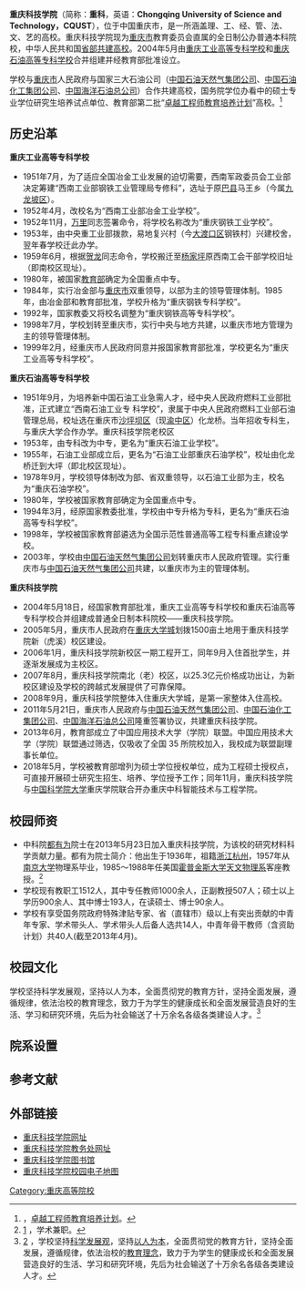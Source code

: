 {{coord|29.6022|N|106.329278|E|display=title|type:edu_region:CN}}
{{Infobox university
|name              = 重庆科技学院
|native_name       = Chongqing University of Science and Technology 
|image             = [[File:CQUST.PNG|center]]
|motto             = 厚德、博学、励志、笃行
|zhmotto           =
|established       = 1951年5月18日
|closed            =
|type              = [[公立大学|公立大学]]、[[中华人民共和国省部共建高校|中华人民共和国省部共建高校]]
|religious         =
|endowment         =
|rector            =
|chancellor        =
|chairman          =
|president         = [[尹华川|尹华川]]
|vice-president    =
|provost           =
|principal         =
|vice_chancellor   =
|dean              =
|director          =
|head_label        = [[党委书记|党委书记]]
|head              = 刘东燕
|faculty           = 1500余人
|staff             = 
|students          = 2万余人<ref>{{cite web | url = http://www.cqust.edu.cn/index/xxgk.htm | title = 学校概况 | language = zh-hans | publisher = 重庆科技学院 | accessdate = 2016-05-01 | archive-url = https://web.archive.org/web/20160622142138/http://www.cqust.edu.cn/index/xxgk.htm | archive-date = 2016-06-22 | dead-url = yes }}</ref>。
|undergrad         = 
|postgrad          = 
|doctoral          = 
|profess           =
|alumni            =
|budget            =
|city              = [[重庆市|重庆市]]
|state             = 
|province          = 
|country           = {{CHN}}[[中华人民共和国|中华人民共和国]]
|coor              =
|location          = {{CHN}}[[重庆市|重庆市]]<br />'''[[沙坪坝区|沙坪坝区]][[重庆大学城|大学城]]东路20号 (邮编：401331)<br />
|telephone         = 
|campus            =
|area              = 虎溪校区 2000余亩
|former_names      = [[重庆石油高等专科学校（北区）|重庆石油高等专科学校（北区）]]、[[重庆工业高等专科学校|（南区）]]
|Nickname          ='''技院'''、'''科院'''
|free_label        =
|free              =
|sports            =
|代表色            =<span style="background-color:#82318E;border:1px solid #CCC;color:#FFFFFF;padding:2px 25px">紫</span><span style="background-color:#FFFFFF;border:1px solid #CCC;color:#82318E;padding:2px 25px">白</span>
|nickname          =
|mascot            =
|fightsong         =
|affiliations      = [[重庆市教育委员会|重庆市教育委员会]]
|website           = http://www.cqust.edu.cn
|footnotes         =
}}
'''重庆科技学院'''（简称：'''重科'''，英语：'''Chongqing University of Science and Technology，CQUST'''），位于中国重庆市，是一所涵盖理、工、经、管、法、文、艺的高校。重庆科技学院现为[[重庆市|重庆市]]教育委员会直属的全日制公办普通本科院校，中华人民共和国[[省部共建大学|省部共建高校]]。2004年5月由[[重庆工业高等专科学校|重庆工业高等专科学校]]和[[重庆石油高等专科学校|重庆石油高等专科学校]]合并组建并经教育部批准设立。

学校与[[重庆市|重庆市]]人民政府与国家三大石油公司（[[中国石油天然气集团公司|中国石油天然气集团公司]]、[[中国石油化工集团公司|中国石油化工集团公司]]、[[中国海洋石油总公司|中国海洋石油总公司]]）合作共建高校，国务院学位办看中的硕士专业学位研究生培养试点单位、教育部第二批“[[卓越工程师教育培养计划|卓越工程师教育培养计划]]”高校。<ref name="学校历史">[http://www.jyb.cn/gk/yxzx/201007/t20100719_376233.html ] {{Wayback|url=http://www.jyb.cn/gk/yxzx/201007/t20100719_376233.html |date=20130627073449 }}，[[卓越工程师教育培养计划|卓越工程师教育培养计划]]。</ref>

==历史沿革==
'''重庆工业高等专科学校'''
*1951年7月，为了适应全国冶金工业发展的迫切需要，西南军政委员会工业部决定筹建“西南工业部钢铁工业管理局专修科”，选址于原[[巴县|巴县]]马王乡（今属[[九龙坡区|九龙坡区]]）。
*1952年4月，改校名为“西南工业部冶金工业学校”。
*1952年11月，[[万里|万里]]同志签署命令，将学校名称改为“重庆钢铁工业学校”。
*1953年，由中央重工业部拨款，易地复兴村（今[[大渡口区|大渡口区]]钢铁村）兴建校舍，翌年春学校迁此办学。
*1959年6月，根据[[贺龙|贺龙]]同志命令，学校搬迁至[[杨家坪|杨家坪]]原西南工会干部学校旧址（即南校区现址）。
*1980年，被国家[[中华人民共和国教育部|教育部]]确定为全国重点中专。
*1984年，实行冶金部与[[重庆市|重庆市]]双重领导，以部为主的领导管理体制。1985年，由冶金部和教育部批准，学校升格为“重庆钢铁专科学校”。
*1992年，国家教委又将校名调整为“重庆钢铁高等专科学校”。
*1998年7月，学校划转至重庆市，实行中央与地方共建，以重庆市地方管理为主的领导管理体制。
*1999年2月，经重庆市人民政府同意并报国家教育部批准，学校更名为“重庆工业高等专科学校”。
'''重庆石油高等专科学校'''
*1951年9月，为培养新中国石油工业急需人才，经中央人民政府燃料工业部批准，正式建立“西南石油工业专 科学校”，隶属于中央人民政府燃料工业部石油管理总局，校址选在重庆市[[沙坪坝区|沙坪坝区]]（现[[渝中区|渝中区]]）化龙桥。当年招收专科生，与重庆大学合作办学。重庆科技学院老校区
*1953年，由专科改为中专，更名为“重庆石油工业学校”。
*1955年，石油工业部成立后，更名为“石油工业部重庆石油学校”，校址由化龙桥迁到大坪（即北校区现址）。
*1978年9月，学校领导体制改为部、省双重领导，以石油工业部为主，校名为“重庆石油学校”。
*1980年，学校被国家教育部确定为全国重点中专。
*1994年3月，经原国家教委批准，学校由中专升格为专科，更名为“重庆石油高等专科学校”。
*1998年，学校被国家教育部遴选为全国示范性普通高等工程专科重点建设学校。
*2003年，学校由[[中国石油天然气集团公司|中国石油天然气集团公司]]划转重庆市人民政府管理。实行重庆市与[[中国石油天然气集团公司|中国石油天然气集团公司]]共建，以重庆市为主的管理体制。
'''重庆科技学院'''
*2004年5月18日，经国家教育部批准，重庆工业高等专科学校和重庆石油高等专科学校合并组建成普通全日制本科院校——重庆科技学院。
*2005年5月，重庆市人民政府在[[重庆大学城|重庆大学城]]划拨1500亩土地用于重庆科技学院新（虎溪）校区建设。
*2006年1月，重庆科技学院新校区一期工程开工，同年9月入住首批学生，并逐渐发展成为主校区。
*2007年8月，重庆科技学院南北（老）校区，以25.3亿元价格成功出让，为新校区建设及学校的跨越式发展提供了可靠保障。
*2008年9月，重庆科技学院整体入住重庆大学城，是第一家整体入住高校。
*2011年5月21日，重庆市人民政府与[[中国石油天然气集团公司|中国石油天然气集团公司]]、[[中国石油化工集团公司|中国石油化工集团公司]]、[[中国海洋石油总公司|中国海洋石油总公司]]隆重签署协议，共建重庆科技学院。
*2013年6月，教育部成立了中国应用技术大学（学院）联盟。中国应用技术大学（学院）联盟通过筛选，仅吸收了全国 35 所院校加入，我校成为联盟副理事长单位。
*2018年5月，学校被教育部增列为硕士学位授权单位，成为工程硕士授权点，可直接开展硕士研究生招生、培养、学位授予工作；同年11月，重庆科技学院与[[中国科学院大学|中国科学院大学]]重庆学院联合开办重庆中科智能技术与工程学院。

==校园师资==
*中科院[[都有为|都有为]]院士在2013年5月23日加入重庆科技学院，为该校的研究材料科学贡献力量。都有为院士简介：他出生于1936年，祖籍[[浙江|浙江]][[杭州|杭州]]，1957年从[[南京大学|南京大学]]物理系毕业，1985～1988年任美国[[霍普金斯大学|霍普金斯大学]][[天文物理系|天文物理系]]客座教授。<ref name="都有为院士">[http://www.gx211.com/news/201115/n261430137.html] {{Wayback|url=http://www.gx211.com/news/201115/n261430137.html |date=20160305094935 }}，学术兼职。</ref>
*学校现有教职工1512人，其中专任教师1000余人，正副教授507人；硕士以上学历900余人、其中博士193人，在读硕士、博士90余人。
*学校有享受国务院政府特殊津贴专家、省（直辖市）级以上有突出贡献的中青年专家、学术带头人、学术带头人后备人选共14人，中青年骨干教师（含资助计划）共40人(截至2013年4月)。

==校园文化==
学校坚持科学发展观，坚持以人为本，全面贯彻党的教育方针，坚持全面发展，遵循规律，依法治校的教育理念，致力于为学生的健康成长和全面发展营造良好的生活、学习和研究环境，先后为社会输送了十万余名各级各类建设人才。<ref name="学校文化">[http://baike.baidu.com/view/20661.htm#5] {{Wayback|url=http://baike.baidu.com/view/20661.htm#5 |date=20070328214817 }}，学校坚持[[科学发展观|科学发展观]]，坚持[[以人为本|以人为本]]，全面贯彻党的教育方针，坚持全面发展，遵循规律，依法治校的[[教育理念|教育理念]]，致力于为学生的健康成长和全面发展营造良好的生活、学习和研究环境，先后为社会输送了十万余名各级各类建设人才。</ref>
==院系设置==
{{Navbox subgroup
 |group1 = [[理工|理工]]类
|list1 =
* '''石油与天然气工程学院'''·[[石油|石油]]工程·油气储运工程·资源勘查工程·[[地质学|地质学]]
* '''冶金与材料工程学院'''·[[冶金|冶金]]工程·金属材料工程·[[无机|无机]]非金属材料工程·材料成型及控制工程·功能材料
* '''机械与动力工程学院'''·机械设计制造及其自动化· 机械电子工程·能源与动力工程·汽车服务工程
* '''智能技术与工程学院'''·计算机技术与科学·[[软件工程|软件工程]]·[[物联网|物联网]]工程
* '''电气工程学院'''·[[自动化|自动化]]·[[电气工程|电气工程]]及其自动化·测控技术与仪器
* '''化学化工学院''' ·化学工程与工艺·[[应用化学|应用化学]]·化学 ·制药工程
* '''建筑工程学院'''·[[土木工程|土木工程]]·建筑环境与能源应用工程·工程管理·工程造价
* '''安全工程学院'''·安全工程·消防工程

|group2 = 文管类
|list2 =
* '''法政与经贸学院'''·资源与环境经济学·国际经贸与贸易·社会工作
* '''数理学院'''·数学与[[应用数学|应用数学]]·理论与[[应用力学|应用力学]]
* '''外国语学院'''·英语
* '''人文艺术学院'''·视觉传达设计·环境设计·艺术与科技·汉语言文学
* '''工商管理学院'''·[[会计学|会计学]]·[[管理学|管理学]]·[[市场营销|市场营销]]·[[物流管理|物流管理]]·[[人力资源管理|人力资源管理]]·[[酒店管理|酒店管理]]
}}

== 参考文献 ==
{{Reflist|2}}
== 外部链接 ==
{{commonscat|Chongqingkeji college}}
*[http://www.cqust.edu.cn/ 重庆科技学院网址] {{Wayback|url=http://www.cqust.edu.cn/ |date=20210225193528 }}
*[http://jw.cqust.edu.cn/ 重庆科技学院教务处网址] {{Wayback|url=http://jw.cqust.edu.cn/ |date=20210304031559 }}
*[http://lib.cqust.edu.cn/ 重庆科技学院图书馆] {{Wayback|url=http://lib.cqust.edu.cn/ |date=20210128085413 }}
*[https://map.qq.com/#pano=10081102130401115355800 重庆科技学院校园电子地图 ] {{Wayback|url=https://map.qq.com/#pano=10081102130401115355800 |date=20210517212139 }}
{{重庆市}}
{{重庆高等院校}}
{{重庆大学城}}
{{中华人民共和国正（副）级中央国有企业共建制高等院校}}

[[Category:重庆高等院校|Category:重庆高等院校]]